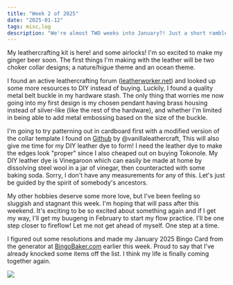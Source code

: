 ```yaml
---
title: "Week 2 of 2025"
date: "2025-01-12"
tags: misc,log
description: "We're almost TWO weeks into January?! Just a short ramble about being excited for leather."
---
```



My leathercrafting kit is here! and some airlocks! I'm so excited to make my ginger beer soon. The first things I'm making with the leather will be two choker collar designs; a nature/higue theme and an ocean theme.  

I found an active leathercrafting forum ([leatherworker.net](https://leatherworker.net/forum)) and looked up some more resources to DIY instead of buying. Luckily, I found a quality metal belt buckle in my hardware stash. The only thing that worries me now going into  my first design is my chosen pendant having brass housing instead of silver-like (like the rest of the hardware), and whether I'm limited in being able to add metal embossing based on the size of the buckle. 

I'm going to try patterning out in cardboard first with a modified version of the collar template I found on [Github](https://github.com/vanillaleathercraft/leather) by @vanillaleathercraft, This will also give me time for my DIY leather dye to form! I need the leather dye to make the edges look "proper" since I also cheaped out on buying Tokonole. My DIY leather dye is Vinegaroon which can easily be made at home by dissolving steel wool in a jar of vinegar, then counteracted with some baking soda. Sorry, I don't have any measurements for any of this. Let's just be guided by the spirit of somebody's ancestors.

My other hobbies deserve some more love, but I've been feeling so sluggish and stagnant this week. I'm hoping that will pass after this weekend. It's exciting to be so excited about something again and if I get my way, I'll get my buugeng in February to start my flow practice. I'll be one step closer to fireflow! Let me not get ahead of myself. One step at a time.
 
I figured out some resolutions and made my January 2025 Bingo Card from the generator at [BingoBaker.com](https://bingobaker.com) earlier this week. Proud to say that I've already knocked some items off the list. I think my life is finally coming together again.

<div className="imageWrapper">
<Image sizes="100vw" fill  src="https://i.imgur.com/k58HRBd.png" />
</div>


